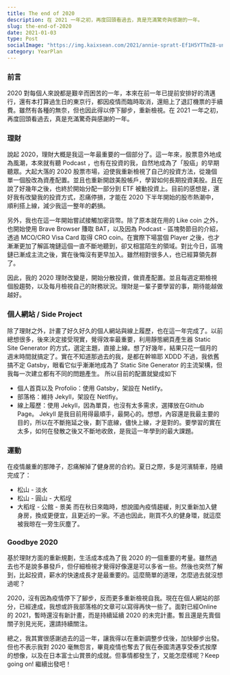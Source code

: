 ```yaml
---
title: The end of 2020
description: 在 2021 一年之初，再度回頭看過去，真是充滿驚奇與感謝的一年。
slug: the-end-of-2020
date: 2021-01-03
type: Post
socialImage: "https://img.kaixsean.com/2021/annie-spratt-Ef1H5YTTmZ8-unsplash.jpg"
category: YearPlan
---
```

### 前言
2020 對每個人來說都是艱辛而困苦的一年，本來在前一年已提前安排好的清邁行，還有本打算過生日的東京行，都因疫情而臨時取消，還賠上了退訂機票的手續費。雖然有各種的無奈，但也因此得以停下腳步，重新檢視。在 2021 一年之初，再度回頭看過去，真是充滿驚奇與感謝的一年。

### 理財
說起 2020，理財大概是我這一年最重要的一個部分了。這一年來，股票意外地成為風潮，本來就有聽 Podcast ，也有在投資的我，自然地成為了「股癌」的早期聽眾。大起大落的 2020 股票市場，迫使我重新檢視了自己的投資方法，從幾個單一個股改為資產配置。並且也重新開啟美股帳戶，學習如何長期投資美股。且在說了好幾年之後，也終於開始分配一部分到 ETF 被動投資上。目前的感想是，還好我有改變我的投資方式，忍痛停損，才能在 2020 下半年開始的股市熱潮中，順利搭上線，減少我這一整年的虧損。

另外，我也在這一年開始嘗試接觸加密貨幣。除了原本就在用的 Like coin 之外，也開始使用 Brave Browser 賺取 BAT，以及因為 Podcast - 區塊勢節目的介紹，透過 MCO/CRO Visa Card 取得 CRO coin。在實際下場當個 Player 之後，也才漸漸更加了解區塊鏈這個一直不斷地聽到，卻又相當陌生的領域。對比今日，區塊鏈已漸成主流之後，實在後悔沒有更早加入。雖然相對很多人，也已經算領先群了。

因此，我的 2020 理財改變是，開始分散投資，做資產配置。並且每週定期檢視個股趨勢，以及每月檢視自己的財務狀況。理財是一輩子要學習的事，期待能越做越好。

### 個人網站 / Side Project
除了理財之外，計畫了好久好久的個人網站與線上履歷，也在這一年完成了。以前總想很多，後來決定接受現實，覺得效率最重要，利用靜態網頁產生器 Static Site Generator 的方式，選定主題，直接上線。想了好幾年，結果只花一個月的週末時間就搞定了。實在不知道那過去的我，是都在幹嘛耶 XDDD
不過，我依舊搞不定 Gatsby，眼看它似乎漸漸地成為了 Static Site Generator 的主流架構，但我每一次建立都有不同的問題產生。
所以目前的配置就變成如下
- 個人首頁以及 Profolio：使用 Gatsby，架設在 Netlify。
- 部落格：維持 Jekyll，架設在 Netlfiy。
- 線上履歷：使用 Jekyll，因為單頁，也沒有太多需求，選擇放在Github Page。
Jekyll 是我目前用得最順手，最開心的。想想，內容還是我最主要的目的，所以在不斷拖延之後，劃下底線，儘快上線，才是對的。要學習的實在太多，如何在發散之後又不斷地收斂，是我這一年學到的最大課題。

### 運動
在疫情嚴重的那陣子，忍痛解掉了健身房的合約。夏日之際，多是河濱騎車，陸續完成了：
- 松山 - 淡水
- 松山 - 圓山  - 大稻埕
- 大稻埕 - 公館 - 景美
而在秋日來臨時，想說國內疫情趨緩，則又重新加入健身房，換成更便宜，且更近的一家。不過也因此，剛買不久的健身環，就這麼被我晾在一旁生灰塵了。

### Goodbye 2020
基於理財方面的重新規劃，生活成本成為了我 2020 的一個重要的考量。雖然過去也不是說多暴發戶，但仔細檢視才覺得好像還是可以多省一些。然後也突然了解到，比起投資，薪水的快速成長才是最重要的。這麼簡單的道理，怎麼過去就沒想過呢？

2020，沒有因為疫情停下了腳步，反而更多重新檢視自我。現在在個人網站的部分，已經達成，我想或許我部落格的文章可以寫得再快一些了。面對已經Online 的 2021，暫時還沒有新計畫，而是持續延續 2020 的未完計畫。暫且還是先賣個關子別見光死，還請持續關注。

總之，我其實很感謝過去的這一年，讓我得以在重新調整步伐後，加快腳步出發。但也不表示我對 2020 毫無怨言，畢竟疫情也奪去了我在泰國清邁享受泰式按摩的想像，以及在日本富士山賞景的成就。但事情都發生了，又能怎麼樣呢？Keep going on! 繼續出發吧！